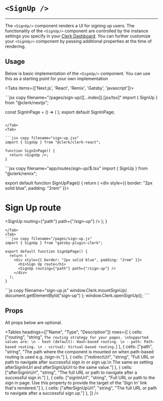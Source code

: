 
# `<SignUp />`
---

<Images width={496} height={780} src="/images/ui-components/component-sign_up.svg" alt="Sign up component example"/>

The `<SignUp/>` component renders a UI for signing up users. The functionality of the `<SignUp/>` component are controlled by the instance settings you specify in your [Clerk Dashboard](https://dashboard.clerk.dev). You can further customize your `<SignUp/>` component by passing additional properties at the time of rendering.

## Usage

Below is basic implementation of the `<SignUp/>` component. You can use this as a starting point for your own implementation

<Tabs items={['Next.js', 'React', 'Remix', 'Gatsby', 'javascript']}>

<Tab>
```jsx copy filename="/pages/sign-up/[[...index]].[jsx/tsx]"
import { SignUp } from "@clerk/nextjs";

const SignInPage = () => (
  <SignUp path="/sign-up" routing="path" signInUrl="/sign-in" />
);
export default SignInPage;
```

</Tab>
<Tab>

```jsx copy filename="sign-up.jsx"
import { SignUp } from "@clerk/clerk-react";

function SignInPage() {
  return <SignUp />;
}
```
</Tab>
<Tab>
```jsx copy filename="app/routes/sign-up/$.tsx"
import { SignUp } from "@clerk/remix";

export default function SignUpPage() {
  return (
    <div style={{ border: "2px solid blue", padding: "2rem" }}>
      <h1>Sign Up route</h1>
      <SignUp routing={"path"} path={"/sign-up"} />
    </div>
  );
}
```
</Tab>
<Tab>
```jsx copy filename="/pages/sign-up.js"
import { SignUp } from "gatsby-plugin-clerk";

export default function SignUpPage() {
  return (
    <div style={{ border: "2px solid blue", padding: "2rem" }}>
      <h1>Sign Up route</h1>
      <SignUp routing={"path"} path={"/sign-up"} />
    </div>
  );
}
```
</Tab>
<Tab>
```js copy filename="sign-up.js"
window.Clerk.mountSignUp(
  document.getElementById("sign-up")
);
window.Clerk.openSignUp();
````
</Tab>
</Tabs>


## Props

All props below are optional.

<Tables headings={["Name", "Type", "Description"]} rows={[
    {
      cells: ["routing", "string",  `The routing strategy for your pages. \nSupported values are: \n - hash (default): Hash-based routing. \n - path: Path-based routing. \n - virtual: Virtual-based routing.`]
    },
    {
      cells: ["path", "string",  "The path where the component is mounted on when path-based routing is used e.g. /sign-in."]
    },
    {
      cells: ["redirectUrl", "string",  "Full URL or path to navigate after successful sign in or sign up.\n The same as setting afterSignInUrl and afterSignUpUrl to the same value."]
    },
    {
      cells: ["afterSignInUrl", "string",  "The full URL or path to navigate after a successful sign in."]
    },
     {
      cells: ["signInUrl", "string",  "Full URL or path to the sign in page. Use this property to provide the target of the 'Sign In' link that's rendered."]
    },
     {
      cells: ["afterSignUpUrl", "string", "The full URL or path to navigate after a successful sign up."]
    },
  ]} />
